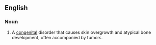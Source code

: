 {{wikipedia}}
==English==

===Noun===
{{en-noun|sg=Proteus syndrome|pl=Proteus syndromes}}

#  {{context|disease}} A [[congenital]] disorder that causes skin overgrowth and atypical bone development, often accompanied by tumors.